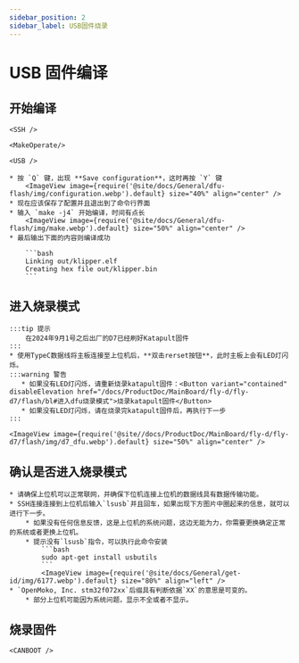 ```yaml
---
sidebar_position: 2
sidebar_label: USB固件烧录
---
```




# USB 固件编译


## 开始编译

    <SSH />

    <MakeOperate/>

    <USB />

    * 按 `Q` 键，出现 **Save configuration**，这时再按 `Y` 键
        <ImageView image={require('@site/docs/General/dfu-flash/img/configuration.webp').default} size="40%" align="center" />
    * 现在应该保存了配置并且退出到了命令行界面
    * 输入 `make -j4` 开始编译，时间有点长
        <ImageView image={require('@site/docs/General/dfu-flash/img/make.webp').default} size="50%" align="center" />
    * 最后输出下面的内容则编译成功

        ```bash
        Linking out/klipper.elf
        Creating hex file out/klipper.bin
        ```
## 进入烧录模式

    :::tip 提示
        在2024年9月1号之后出厂的D7已经刷好Katapult固件
    :::
    * 使用TypeC数据线将主板连接至上位机后，**双击rerset按钮**，此时主板上会有LED灯闪烁。
    :::warning 警告
       * 如果没有LED灯闪烁，请重新烧录katapult固件：<Button variant="contained" disableElevation href="/docs/ProductDoc/MainBoard/fly-d/fly-d7/flash/bl#进入dfu烧录模式">烧录katapult固件</Button>
       * 如果没有LED灯闪烁，请在烧录完katapult固件后，再执行下一步
    :::

    <ImageView image={require('@site//docs/ProductDoc/MainBoard/fly-d/fly-d7/flash/img/d7_dfu.webp').default} size="50%" align="center" />

## 确认是否进入烧录模式

    * 请确保上位机可以正常联网，并确保下位机连接上位机的数据线具有数据传输功能。
    * SSH连接连接到上位机后输入`lsusb`并且回车，如果出现下方图片中圈起来的信息，就可以进行下一步。
        * 如果没有任何信息反馈，这是上位机的系统问题，这边无能为力，你需要更换确定正常的系统或者更换上位机。
        * 提示没有`lsusb`指令，可以执行此命令安装
            ```bash
            sudo apt-get install usbutils
            ```
            <ImageView image={require('@site/docs/General/get-id/img/6177.webp').default} size="80%" align="left" /> 
    * `OpenMoko, Inc. stm32f072xx`后缀具有判断依据`XX`的意思是可变的。
        * 部分上位机可能因为系统问题，显示不全或者不显示。

## 烧录固件
    
    <CANBOOT />
